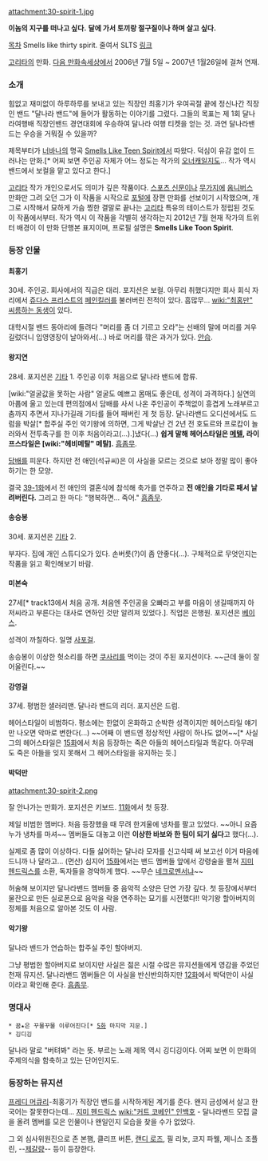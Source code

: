 attachment:30-spirit-1.jpg

'''이놈의 지구를 떠나고 싶다.'''
'''달에 가서 토끼랑 절구질이나 하며 살고 싶다.'''

[[목차]]
Smells like thirty spirit. 줄여서 SLTS
[http://cartoon.media.daum.net/webtoon/view/slts 링크]

[[고리타]]의 만화. [[다음 만화속세상]]에서 2006년 7월 5일 ~ 2007년 1월26일에 걸쳐 연재.
=== 소개 ===
힘없고 재미없이 하루하루를 보내고 있는 직장인 최홍기가 우여곡절 끝에 정신나간 직장인 밴드 "달나라 밴드"에 들어가 활동하는 이야기를 그렸다. 그들의 목표는 제 1회 달나라여행배 직장인밴드 경연대회에 우승하여 달나라 여행 티켓을 얻는 것. 과연 달나라밴드는 우승을 거뭐질 수 있을까?

제목부터가 [[너바나]]의 명곡 [[Smells Like Teen Spirit]]에서 따왔다. 덕심이 유감 없이 드러나는 만화.[* 어찌 보면 주인공 자체가 어느 정도는 작가의 [[오너캐]]일지도... 작가 역시 밴드에서 보컬을 맡고 있다고 한다.]

[[고리타]] 작가 개인으로서도 의미가 깊은 작품이다. [[스포츠 신문]]이나 [[무가지]]에 [[옴니버스]] 만화만 그려 오던 그가 이 작품을 시작으로 [[포털]]에 장편 만화를 선보이기 시작했으며, 개그로 시작해서 묘하게 가슴 찡한 결말로 끝나는 [[고리타]] 특유의 테이스트가 정립된 것도 이 작품에서부터. 작가 역시 이 작품을 각별히 생각하는지 2012년 7월 현재 작가의 트위터 배경이 이 만화 단행본 표지이며, 프로필 설명은 '''Smells Like Toon Spirit'''.
=== 등장 인물 ===
==== 최홍기 ====
30세. 주인공. 회사에서의 직급은 대리. 포지션은 보컬. 아무리 취했다지만 회사 회식 자리에서 [[쥬다스 프리스트]]의 [[페인킬러]]를 불러버린 전적이 있다. 흠많무... [[wiki:"최홍만" 씨름하는 동생]]이 있다.

대학시절 밴드 동아리에 들려다 "머리를 좀 더 기르고 오라"는 선배의 말에 머리를 겨우 길렀더니 입영영장이 날아와서(...) 바로 머리를 깎은 과거가 있다. [[안습]].
==== 왕지연 ====
28세. 포지션은 [[기타]] 1.
주인공 이후 처음으로 달나라 밴드에 합류.

[wiki:"얼굴값을 못하는 사람" 얼굴도 예쁘고 몸매도 좋은데, 성격이 과격하다.] 실연의 아픔에 울고 있는데 편의점에서 담배를 사서 나온 주인공이 주책없이 흥겹게 노래부르고 춤까지 추면서 지나가길래 기타를 들어 패버린 게 첫 등장. 달나라밴드 오디션에서도 드럼을 박살[* 합주실 주인 악기왕에 의하면, 그게 박살난 건 2년 전 호됴르와 프로캅이 놀러와서 전투축구를 한 이후 처음이라고(...).]냈다(...) '''쉽게 말해 헤어스타일은 [[메텔]], 라이프스타일은 [wiki:"헤비메탈" 메탈].''' [[흠좀무]].

[[담배]]를 피운다. 하지만 전 애인(석규씨)은 이 사실을 모르는 것으로 보아 정말 많이 좋아하기는 한 모양.

결국 [http://cartoon.media.daum.net/webtoon/viewer/1679 39-1화]에서 전 애인의 결혼식에 참석해 축가를 연주하고 '''전 애인을 기타로 패서 날려버린다.''' 그리고 한 마디: "행복하면... 죽어." [[흠좀무]].
==== 송승봉 ====
30세. 포지션은 [[기타]] 2.

부자다. 집에 개인 스튜디오가 있다. 손버릇(?)이 좀 안좋다(...). 구체적으로 무엇인지는 작품을 읽고 확인해보기 바람.
==== 미본숙 ====
27세[* track13에서 처음 공개. 처음엔 주인공을 오빠라고 부를 마음이 생길때까지 아저씨라고 부른다는 대사로 연하인 것만 알려져 있었다.]. 직업은 은행원.
포지션은 [[베이스]].

성격이 까칠하다. 일명 [[사포]]걸.

송승봉이 이상한 헛소리를 하면 [[쿠사리]]를 먹이는 것이 주된 포지션이다. ~~근데 둘이 잘 어울린다.~~
==== 강영걸 ====
37세. 평범한 샐러리맨.
달나라 밴드의 리더. 포지션은 드럼.

헤어스타일이 비범하다. 평소에는 한없이 온화하고 순박한 성격이지만 헤어스타일 얘기만 나오면 악마로 변한다(...) ~~어째 이 밴드엔 정상적인 사람이 하나도 없어~~[* 사실 그의 헤어스타일은 [http://cartoon.media.daum.net/webtoon/viewer/1394 15화]에서 처음 등장하는 죽은 아들의 헤어스타일과 똑같다. 아무래도 죽은 아들을 잊지 못해서 그 헤어스타일을 유지하는 듯.]
==== 박덕만 ====
attachment:30-spirit-2.png

잘 안나가는 만화가. 포지션은 키보드. [http://cartoon.media.daum.net/webtoon/viewer/1367 11화]에서 첫 등장.

제일 비범한 멤버다. 처음 등장했을 때 무려 한겨울에 냉차를 팔고 있었다. ~~아니 요즘 누가 냉차를 마셔~~ 멤버들도 대놓고 이런 '''이상한 바보와 한 팀이 되기 싫다'''고 했다(...).

실제로 좀 많이 이상하다. 다들 싫어하는 달나라 모자를 신고식때 써 보고선 이거 마음에 드니까 나 달라고... (먼산) 심지어 [http://cartoon.media.daum.net/webtoon/viewer/1394 15화]에서는 밴드 멤버들 앞에서 강령술을 펼쳐 [[지미 헨드릭스]]를 소환, 독자들을 경악하게 했다. ~~무슨 [[네크로멘서]]냐~~

허술해 보이지만 달나라밴드 멤버들 중 음악적 소양은 단연 가장 깊다. 첫 등장에서부터 물잔으로 만든 실로폰으로 음악을 락을 연주하는 묘기를 시전했다!! 악기왕 할아버지의 정체를 처음으로 알아본 것도 이 사람.
==== 악기왕 ====
달나라 밴드가 연습하는 합주실 주인 할아버지.

그냥 평범한 할아버지로 보이지만 사실은 젊은 시절 수많은 뮤지션들에게 영감을 주었던 천재 뮤지션. 달나라밴드 멤버들은 이 사실을 반신반의하지만 [http://cartoon.media.daum.net/webtoon/viewer/1371 12화]에서 박덕만이 사실이라고 확인해 준다. [[흠좀무]].
=== 명대사 ===
 * 꿈★은 꾸물꾸물 이루어진다[* [http://cartoon.media.daum.net/webtoon/viewer/1331 5화] 마지막 지문.]
 * 깅디깅
달나라 말로 "버텨봐" 라는 뜻. 부르는 노래 제목 역시 깅디깅이다. 어찌 보면 이 만화의 주제의식을 함축하고 있는 단어인지도.
=== 등장하는 뮤지션 ===
[[프레디 머큐리]]-최홍기가 직장인 밴드를 시작하게된 계기를 준다. 왠지 금성에서 살고 한국어는 잘못한다는데... 
[[지미 헨드릭스]]
[[wiki:"커트 코베인" 인백호]] - 달나라밴드 모집 글을 올려 멤버를 모은 인물이나 왠일인지 모습을 찾을 수가 없었다.

그 외 심사위원진으로 존 본햄, 클리프 버튼, [[랜디 로즈]], 필 리뇻, 코지 파웰, 제니스 조플린, --[[제갈량]]-- 등이 등장한다.
